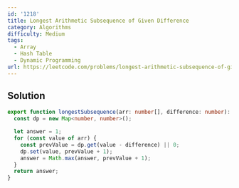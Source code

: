 ```yaml
---
id: '1218'
title: Longest Arithmetic Subsequence of Given Difference
category: Algorithms
difficulty: Medium
tags:
  - Array
  - Hash Table
  - Dynamic Programming
url: https://leetcode.com/problems/longest-arithmetic-subsequence-of-given-difference
---
```


## Solution

```typescript showLineNumbers
export function longestSubsequence(arr: number[], difference: number): number {
  const dp = new Map<number, number>();

  let answer = 1;
  for (const value of arr) {
    const prevValue = dp.get(value - difference) || 0;
    dp.set(value, prevValue + 1);
    answer = Math.max(answer, prevValue + 1);
  }
  return answer;
}
```
